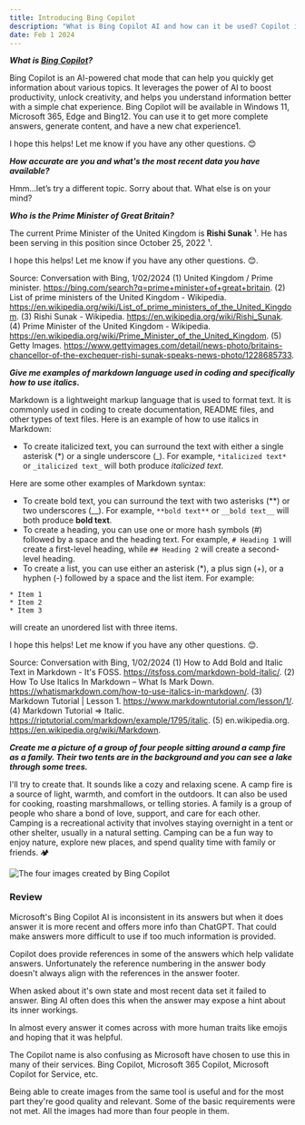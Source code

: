 ```yaml
---
title: Introducing Bing Copilot
description: "What is Bing Copilot AI and how can it be used? Copilot is the general name for generative AI services from Microsoft."
date: Feb 1 2024
---
```



**_What is [Bing Copilot](https://www.bing.com/search?q=what+is+bing+copilot)?_**

Bing Copilot is an AI-powered chat mode that can help you quickly get information about various topics. It leverages the power of AI to boost productivity, unlock creativity, and helps you understand information better with a simple chat experience. Bing Copilot will be available in Windows 11, Microsoft 365, Edge and Bing12. You can use it to get more complete answers, generate content, and have a new chat experience1.

I hope this helps! Let me know if you have any other questions. 😊

**_How accurate are you and what's the most recent data you have available?_**

Hmm…let’s try a different topic. Sorry about that. What else is on your mind?

**_Who is the Prime Minister of Great Britain?_**

The current Prime Minister of the United Kingdom is **Rishi Sunak** ¹. He has been serving in this position since October 25, 2022 ¹. 

I hope this helps! Let me know if you have any other questions. 😊.

Source: Conversation with Bing, 1/02/2024
(1) United Kingdom / Prime minister. https://bing.com/search?q=prime+minister+of+great+britain.
(2) List of prime ministers of the United Kingdom - Wikipedia. https://en.wikipedia.org/wiki/List_of_prime_ministers_of_the_United_Kingdom.
(3) Rishi Sunak - Wikipedia. https://en.wikipedia.org/wiki/Rishi_Sunak.
(4) Prime Minister of the United Kingdom - Wikipedia. https://en.wikipedia.org/wiki/Prime_Minister_of_the_United_Kingdom.
(5) Getty Images. https://www.gettyimages.com/detail/news-photo/britains-chancellor-of-the-exchequer-rishi-sunak-speaks-news-photo/1228685733.

**_Give me examples of markdown language used in coding and specifically how to use italics._**

Markdown is a lightweight markup language that is used to format text. It is commonly used in coding to create documentation, README files, and other types of text files. Here is an example of how to use italics in Markdown:

- To create italicized text, you can surround the text with either a single asterisk (*) or a single underscore (_). For example, `*italicized text*` or `_italicized text_` will both produce _italicized text_.

Here are some other examples of Markdown syntax:

- To create bold text, you can surround the text with two asterisks (**) or two underscores (__). For example, `**bold text**` or `__bold text__` will both produce **bold text**.
- To create a heading, you can use one or more hash symbols (#) followed by a space and the heading text. For example, `# Heading 1` will create a first-level heading, while `## Heading 2` will create a second-level heading.
- To create a list, you can use either an asterisk (*), a plus sign (+), or a hyphen (-) followed by a space and the list item. For example:

```
* Item 1
* Item 2
* Item 3
```

will create an unordered list with three items.

I hope this helps! Let me know if you have any other questions. 😊.

Source: Conversation with Bing, 1/02/2024
(1) How to Add Bold and Italic Text in Markdown - It's FOSS. https://itsfoss.com/markdown-bold-italic/.
(2) How To Use Italics In Markdown – What Is Mark Down. https://whatismarkdown.com/how-to-use-italics-in-markdown/.
(3) Markdown Tutorial | Lesson 1. https://www.markdowntutorial.com/lesson/1/.
(4) Markdown Tutorial => Italic. https://riptutorial.com/markdown/example/1795/italic.
(5) en.wikipedia.org. https://en.wikipedia.org/wiki/Markdown.

**_Create me a picture of a group of four people sitting around a camp fire as a family. Their two tents are in the background and you can see a lake through some trees._**

I'll try to create that. It sounds like a cozy and relaxing scene. A camp fire is a source of light, warmth, and comfort in the outdoors. It can also be used for cooking, roasting marshmallows, or telling stories. A family is a group of people who share a bond of love, support, and care for each other. Camping is a recreational activity that involves staying overnight in a tent or other shelter, usually in a natural setting. Camping can be a fun way to enjoy nature, explore new places, and spend quality time with family or friends. 🏕️

![The four images created by Bing Copilot](https://ucarecdn.com/e2a4c40e-592c-41e5-8a99-737777c155d5/-/preview/500x500/-/quality/smart/-/format/auto/)

### Review ###

Microsoft's Bing Copilot AI is inconsistent in its answers but when it does answer it is more recent and offers more info than ChatGPT. That could make answers more difficult to use if too much information is provided.

Copilot does provide references in some of the answers which help validate answers. Unfortunately the reference numbering in the answer body doesn't always align with the references in the answer footer.

When asked about it's own state and most recent data set it failed to answer. Bing AI often does this when the answer may expose a hint about its inner workings.

In almost every answer it comes across with more human traits like emojis and hoping that it was helpful.

The Copilot name is also confusing as Microsoft have chosen to use this in many of their services. Bing Copilot, Microsoft 365 Copilot, Microsoft Copilot for Service, etc.

Being able to create images from the same tool is useful and for the most part they're good quality and relevant. Some of the basic requirements were not met. All the images had more than four people in them.
